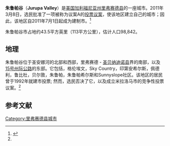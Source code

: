 {{Infobox Settlement
| name = 朱鲁帕谷<br/>Jurupa Valley
| image_skyline = 
| imagesize = 
| image_caption = 
| image_flag = 
| image_shield = 
| image_map = Riverside_County_California_Incorporated_and_Unincorporated_areas_Jurupa_Valley_Highlighted.svg
| pushpin_map = 
| pushpin_label_position = 
| subdivision_type = 国家
| subdivision_name = {{USA}}
| subdivision_type1 = [[美国行政区划|州]]
| subdivision_name1 = [[加利福尼亚州|加利福尼亚州]]
| subdivision_type2 = [[加利福尼亚州各县列表|县]]
| subdivision_name2 = [[里弗赛德县|里弗赛德县]]
| elevation_m = 
| elevation_footnotes  =  
| area_total_km2 = 112.7
| area_total_sq_mi  = 43.5
| population_as_of = 2012年
| population_total = 98842
| population_density_km2 = auto
| timezone = [[太平洋標準時間|PST]]
| utc_offset = -8
| timezone_DST = [[PDT|PDT]]
| utc_offset_DST = -7
| latd = 34
| latm = 00
| lats = 
| latNS = N
| longd = 117
| longm = 29
| longs = 
| longEW = W
| website =  
}}
'''朱鲁帕谷'''（'''Jurupa Valley'''）是[[美国|美国]][[加利福尼亚州|加利福尼亚州]][[里弗赛德县|里弗赛德县]]的一座城市。2011年3月8日，选民批准了一项被称为议案A的[[倡议|投票议案]]，使该地区建立自己的城市；因此，该地区自2011年7月1日起成为建制市。<ref name="P-E">{{cite news |last=Stokley |first=Sandra |title=Jurupa cityhood approved |url=http://www.pe.com/localnews/riverside/stories/PE_News_Local_D_wcity09.1c6fd801c.html |work=The Press-Enterprise |accessdate=9 March 2011 |date=8 March 2011 |archive-date=2011-07-15 |archive-url=https://web.archive.org/web/20110715061408/http://www.pe.com/localnews/riverside/stories/PE_News_Local_D_wcity09.1c6fd801c.html |dead-url=no }}</ref>

朱鲁帕谷市占地约43.5平方英里（113平方公里），估计人口98,842。

== 地理 ==
朱鲁帕谷位于圣安娜河的北部和西部，里弗赛德 - [[圣贝纳迪诺县|圣贝纳迪诺县]]界的南部，以及[[15号州际公路加利福尼亚州段|15号州际公路]]的东部。它包括{{le|米拉洛马|Mira Loma}}，格伦埃文，Sky Country，印第安希尔斯，佩德利，鲁比杜，贝尔敦，朱鲁帕，朱鲁帕希尔斯和Sunnyslope社区。该地区的居民曾于1992年就建市投票; 然而，选民否决了它，以及成立米拉洛马市的竞争性投票议案。<ref name="P-E"/>

== 参考文献 ==
{{Reflist}}

{{河濱縣 (加利福尼亞州)}}
{{California-stub}}

[[Category:里弗赛德县城市|Category:里弗赛德县城市]]